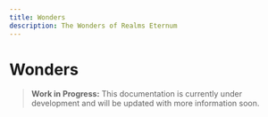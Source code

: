 ```yaml
---
title: Wonders
description: The Wonders of Realms Eternum
---
```


# Wonders

> **Work in Progress:** This documentation is currently under development and will be updated with more information
> soon.

